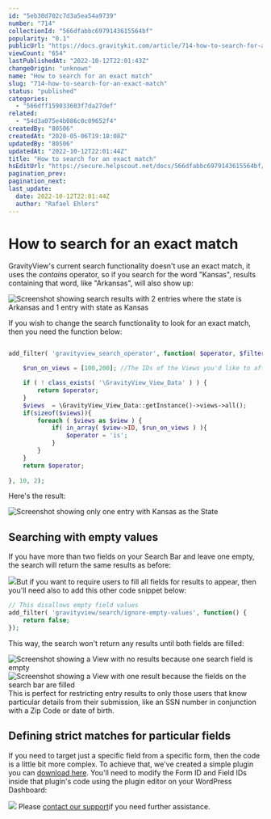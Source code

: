 ```yaml
---
id: "5eb30d702c7d3a5ea54a9739"
number: "714"
collectionId: "566dfabbc6979143615564bf"
popularity: "0.1"
publicUrl: "https://docs.gravitykit.com/article/714-how-to-search-for-an-exact-match"
viewCount: "654"
lastPublishedAt: "2022-10-12T22:01:43Z"
changeOrigin: "unknown"
name: "How to search for an exact match"
slug: "714-how-to-search-for-an-exact-match"
status: "published"
categories: 
  - "566dff159033603f7da27def"
related: 
  - "54d3a075e4b086c0c09652f4"
createdBy: "80506"
createdAt: "2020-05-06T19:18:08Z"
updatedBy: "80506"
updatedAt: "2022-10-12T22:01:44Z"
title: "How to search for an exact match"
hsEditUrl: "https://secure.helpscout.net/docs/566dfabbc6979143615564bf/article/5eb30d702c7d3a5ea54a9739"
pagination_prev: 
pagination_next: 
last_update:
  date: 2022-10-12T22:01:44Z
  author: "Rafael Ehlers"
---
```


# How to search for an exact match

GravityView's current search functionality doesn't use an exact match, it uses the *contains* operator, so if you search for the word "Kansas", results containing that word, like "Arkansas", will also show up:

![Screenshot showing search results with 2 entries where the state is Arkansas and 1 entry with state as Kansas](https://s3.amazonaws.com/helpscout.net/docs/assets/54c58489e4b051242988532c/images/622b96c0c1688a6d26a74654/file-eXl5qDTz1R.png)

If you wish to change the search functionality to look for an exact match, then you need the function below:

```php

add_filter( 'gravityview_search_operator', function( $operator, $filter = array() ){

	$run_on_views = [100,200]; //The IDs of the Views you'd like to affect [100,200,...]

	if ( ! class_exists( '\GravityView_View_Data' ) ) {
		return $operator;
	}
	$views  = \GravityView_View_Data::getInstance()->views->all();
	if(sizeof($views)){
		foreach ( $views as $view ) {
			if( in_array( $view->ID, $run_on_views ) ){
				$operator = 'is';
			}
		}		
	}
	return $operator;
	
}, 10, 2);
```

Here's the result:

![Screenshot showing only one entry with Kansas as the State](https://s3.amazonaws.com/helpscout.net/docs/assets/54c58489e4b051242988532c/images/622b972dc1e53608cf9e78e6/file-ALbjSZlE7O.png)

## Searching with empty values

If you have more than two fields on your Search Bar and leave one empty, the search will return the same results as before:

![](https://s3.amazonaws.com/helpscout.net/docs/assets/54c58489e4b051242988532c/images/622b9874c1688a6d26a74667/file-J75A0CuA7m.png)But if you want to require users to fill all fields for results to appear, then you'll need also to add this other code snippet below:

```php
// This disallows empty field values
add_filter( 'gravityview/search/ignore-empty-values', function() {
	return false;
});
```

This way, the search won't return any results until both fields are filled:

![Screenshot showing a View with no results because one search field is empty](https://s3.amazonaws.com/helpscout.net/docs/assets/54c58489e4b051242988532c/images/622b991dc1688a6d26a74673/file-GNZdqCeOUO.png)![Screenshot showing a View with one result because the fields on the search bar are filled](https://s3.amazonaws.com/helpscout.net/docs/assets/54c58489e4b051242988532c/images/622b9938af6f8700f6dae46d/file-4VB0sAbjz2.png)This is perfect for restricting entry results to only those users that know particular details from their submission, like an SSN number in conjunction with a Zip Code or date of birth.

## Defining strict matches for particular fields

If you need to target just a specific field from a specific form, then the code is a little bit more complex. To achieve that, we've created a simple plugin you can [download here](https://github.com/gravityview/gv-snippets/archive/addon/13644-exact-match-field.zip). You'll need to modify the Form ID and Field IDs inside that plugin's code using the plugin editor on your WordPress Dashboard:

![](https://s3.amazonaws.com/helpscout.net/docs/assets/54c58489e4b051242988532c/images/5eb318cd2c7d3a5ea54a981f/file-4U4Y9cVFpk.png) Please [contact our support](https://www.gravitykit.com/support/)if you need further assistance.